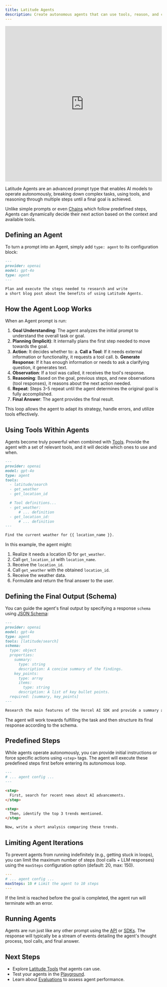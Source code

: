 ```yaml
---
title: Latitude Agents
description: Create autonomous agents that can use tools, reason, and complete complex tasks over multiple steps.
---
```


<iframe
  width='100%'
  height='500px'
  src='https://www.youtube.com/embed/d77AGdOYpVA?si=DS-21MrIICHbbS9T'
  title='Latitude Agents Overview'
  frameborder='0'
  allow='accelerometer; autoplay; clipboard-write; encrypted-media; gyroscope; picture-in-picture; web-share'
  referrerpolicy='strict-origin-when-cross-origin'
  allowfullscreen
></iframe>

Latitude Agents are an advanced prompt type that enables AI models to operate autonomously, breaking down complex tasks, using tools, and reasoning through multiple steps until a final goal is achieved.

Unlike simple prompts or even [Chains](/promptl/advanced/chains) which follow predefined steps, Agents can dynamically decide their next action based on the context and available tools.

## Defining an Agent

To turn a prompt into an Agent, simply add `type: agent` to its configuration block:

```markdown {4}
---
provider: openai
model: gpt-4o
type: agent
---

Plan and execute the steps needed to research and write
a short blog post about the benefits of using Latitude Agents.
```

## How the Agent Loop Works

When an Agent prompt is run:

1.  **Goal Understanding**: The agent analyzes the initial prompt to understand the overall task or goal.
2.  **Planning (Implicit)**: It internally plans the first step needed to move towards the goal.
3.  **Action**: It decides whether to:
    a. **Call a Tool**: If it needs external information or functionality, it requests a tool call.
    b. **Generate Response**: If it has enough information or needs to ask a clarifying question, it generates text.
4.  **Observation**: If a tool was called, it receives the tool's response.
5.  **Reasoning**: Based on the goal, previous steps, and new observations (tool responses), it reasons about the next action needed.
6.  **Repeat**: Steps 3-5 repeat until the agent determines the original goal is fully accomplished.
7.  **Final Answer**: The agent provides the final result.

This loop allows the agent to adapt its strategy, handle errors, and utilize tools effectively.

## Using Tools Within Agents

Agents become truly powerful when combined with [Tools](/guides/prompt-manager/tools). Provide the agent with a set of relevant tools, and it will decide which ones to use and when.

```markdown
---
provider: openai
model: gpt-4o
type: agent
tools:
  - latitude/search
  - get_weather
  - get_location_id

  # Tool definitions...
  - get_weather:
      # ... definition
  - get_location_id:
      # ... definition
---

Find the current weather for {{ location_name }}.
```

In this example, the agent might:

1.  Realize it needs a location ID for `get_weather`.
2.  Call `get_location_id` with `location_name`.
3.  Receive the `location_id`.
4.  Call `get_weather` with the obtained `location_id`.
5.  Receive the weather data.
6.  Formulate and return the final answer to the user.

## Defining the Final Output (Schema)

You can guide the agent's final output by specifying a response `schema` using [JSON Schema](/guides/prompt-manager/json-output):

```markdown
---
provider: openai
model: gpt-4o
type: agent
tools: [latitude/search]
schema:
  type: object
  properties:
    summary:
      type: string
      description: A concise summary of the findings.
    key_points:
      type: array
      items:
        type: string
      description: A list of key bullet points.
  required: [summary, key_points]
---

Research the main features of the Vercel AI SDK and provide a summary and key bullet points.
```

The agent will work towards fulfilling the task and then structure its final response according to the schema.

## Predefined Steps

While agents operate autonomously, you can provide initial instructions or force specific actions using `<step>` tags. The agent will execute these predefined steps first before entering its autonomous loop.

```markdown
---
# ... agent config ...
---

<step>
  First, search for recent news about AI advancements.
</step>

<step>
  Then, identify the top 3 trends mentioned.
</step>

Now, write a short analysis comparing these trends.
```

## Limiting Agent Iterations

To prevent agents from running indefinitely (e.g., getting stuck in loops), you can limit the maximum number of steps (tool calls + LLM responses) using the `maxSteps` configuration option (default: 20, max: 150).

```yaml
---
# ... agent config ...
maxSteps: 10 # Limit the agent to 10 steps
---
```

If the limit is reached before the goal is completed, the agent run will terminate with an error.

## Running Agents

Agents are run just like any other prompt using the [API](/guides/api/api-access) or [SDKs](/guides/sdk/typescript). The response will typically be a stream of events detailing the agent's thought process, tool calls, and final answer.

## Next Steps

- Explore [Latitude Tools](/guides/prompt-manager/latitude-tools) that agents can use.
- Test your agents in the [Playground](/guides/prompt-manager/playground).
- Learn about [Evaluations](/guides/evaluations/overview) to assess agent performance.
